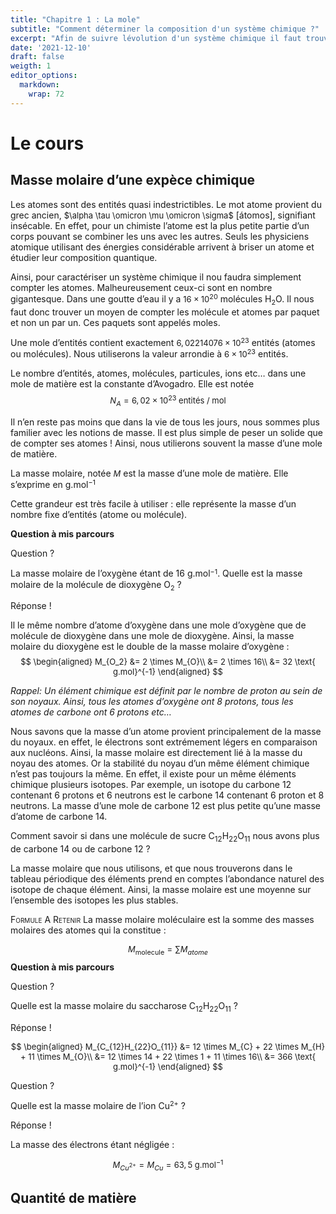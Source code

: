 ```yaml
---
title: "Chapitre 1 : La mole"
subtitle: "Comment déterminer la composition d'un système chimique ?"
excerpt: "Afin de suivre lévolution d'un système chimique il faut trouver comment quantifier l'état d'un système chimique. Quelles sont les grandeurs physiques pertinentes ? "
date: '2021-12-10'
draft: false
weigth: 1
editor_options: 
  markdown: 
    wrap: 72
---
```


<style>
.math {
  font-size: small;
}
</style>

# Le cours

## Masse molaire d'une expèce chimique

Les atomes sont des entités quasi indestrictibles. Le mot atome provient du grec ancien, $\alpha \tau \omicron \mu \omicron \sigma$ [átomos], signifiant insécable. En effet, pour un chimiste l'atome est la plus petite partie d'un corps pouvant se combiner les uns avec les autres. Seuls les physiciens atomique utilisant des énergies considérable arrivent à briser un atome et étudier leur composition quantique.

Ainsi, pour caractériser un système chimique il nou faudra simplement compter les atomes. Malheureusement ceux-ci sont en nombre gigantesque. Dans une goutte d'eau il y a $16 \times 10^{20}$ molécules H$_2$O. Il nous faut donc trouver un moyen de compter les molécule et atomes par paquet et non un par un. Ces paquets sont appelés moles. 

Une mole d’entités contient exactement $6,022 140 76 \times 10^{23}$ entités (atomes ou molécules). Nous utiliserons la valeur arrondie à $6 \times 10^{23}$ entités. 

::: {.definition}
Le nombre d'entités, atomes, molécules, particules, ions etc... dans une mole de matière est la constante d'Avogadro. Elle est notée $$N_A = 6,02 \times 10^{23} \text{ entités / mol}$$
:::

Il n'en reste pas moins que dans la vie de tous les jours, nous sommes plus familier avec les notions de masse. Il est plus simple de peser un solide que de compter ses atomes ! Ainsi, nous utilierons souvent la masse d'une mole de matière.

::: {.definition}
La masse molaire, notée $M$ est la masse d'une mole de matière. Elle s'exprime en g.mol$^{-1}$
:::

Cette grandeur est très facile à utiliser : elle représente la masse d'un nombre fixe d'entités (atome ou molécule).

**Question à mis parcours**

<div class="panelset">
  <div class="panel">
  <div class="panel-name">Question ? </div>
  <!-- Panel content -->
  <p>
  La masse molaire de l'oxygène étant de 16 g.mol$^{-1}$. Quelle est la masse molaire de la molécule de dioxygène O$_2$ ?
  </p>
  </div>
  <div class="panel">
  <div class="panel-name"> Réponse ! </div>
  <!-- Panel content -->
  <p>
  Il le même nombre d'atome d'oxygène dans une mole d'oxygène que de molécule de dioxygène dans une mole de dioxygène. Ainsi, la masse molaire du dioxygène est le double de la masse molaire d'oxygène :
  $$ 
  \begin{aligned}
  M_{O_2} &= 2 \times M_{O}\\
  &= 2 \times 16\\
  &= 32 \text{ g.mol}^{-1}
  \end{aligned}
  $$
  </p>
  </div>
</div>

*Rappel: Un élément chimique est définit par le nombre de proton au sein de son noyaux. Ainsi, tous les atomes d'oxygène ont 8 protons, tous les atomes de carbone ont 6 protons etc...*

Nous savons que la masse d'un atome provient principalement de la masse du noyaux. en effet, le électrons sont extrémement légers en comparaison aux nucléons. Ainsi, la masse molaire est directement lié à la masse du noyau des atomes. Or la stabilité du noyau d'un même élément chimique n'est pas toujours la même. En effet, il existe pour un même éléments chimique plusieurs isotopes. Par exemple, un isotope du carbone 12 contenant 6 protons et 6 neutrons est le carbone 14 contenant 6 proton et 8 neutrons. La masse d'une mole de carbone 12 est plus petite qu'une masse d'atome de carbone 14. 

Comment savoir si dans une molécule de sucre C~12~H~22~O~11~ nous avons plus de carbone 14 ou de carbone 12 ? 

La masse molaire que nous utilisons, et que nous trouverons dans le tableau périodique des éléments prend en comptes l'abondance naturel des isotope de chaque élément. Ainsi, la masse molaire est une moyenne sur l'ensemble des isotopes les plus stables.  

<span style="font-variant:small-caps;">Formule A Retenir</span> La masse molaire moléculaire est la somme des masses molaires des atomes qui la constitue : 

$$ M_{\text{molecule}} = \sum M_{atome}$$
**Question à mis parcours**
  
<div class="panelset">
  <div class="panel">
  <div class="panel-name">Question ? </div>
  <!-- Panel content -->
  <p>
  Quelle est la masse molaire du saccharose C~12~H~22~O~11~ ?
  </p>
  </div>
  <div class="panel">
  <div class="panel-name"> Réponse ! </div>
  <!-- Panel content -->
  <p>
  $$ 
  \begin{aligned}
  M_{C_{12}H_{22}O_{11}} &= 12 \times M_{C} + 22 \times M_{H} + 11 \times M_{O}\\
  &= 12 \times 14 + 22 \times 1 + 11 \times 16\\
  &= 366 \text{ g.mol}^{-1}
  \end{aligned}
  $$
  </p>
  </div>
</div>

<div class="panelset">
  <div class="panel">
  <div class="panel-name">Question ? </div>
  <!-- Panel content -->
  <p>
  
  Quelle est la masse molaire de l'ion Cu$^{2+}$ ?
  
 </p>
  </div>
  <div class="panel">
  <div class="panel-name"> Réponse ! </div>
  <!-- Panel content -->
  <p>
  
  La masse des électrons étant négligée :
  
  $$ 
  M_{Cu^{2+}} = M_{Cu} = 63,5 \text{ g.mol}^{-1}
  $$
  </p>
  </div>
</div>

## Quantité de matière 




